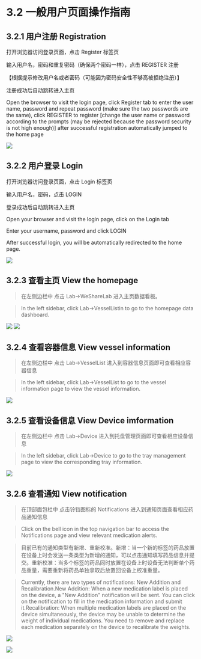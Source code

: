 # 3.2 一般用户页面操作指南

## 3.2.1 用户注册 Registration

打开浏览器访问登录页面，点击 Register 标签页

输入用户名，密码和重复密码（确保两个密码一样），点击 REGISTER 注册

【根据提示修改用户名或者密码（可能因为密码安全性不够高被拒绝注册）】

注册成功后自动跳转进入主页

Open the browser to visit the login page, click Register tab to enter the user name, password and repeat password (make sure the two passwords are the same), click REGISTER to register [change the user name or password according to the prompts (may be rejected because the password security is not high enough)] after successful registration automatically jumped to the home page

![](../../public/images/user-register-1.png)

## 3.2.2 用户登录 Login

打开浏览器访问登录页面，点击 Login 标签页

输入用户名，密码，点击 LOGIN

登录成功后自动跳转进入主页

Open your browser and visit the login page, click on the Login tab

Enter your username, password and click LOGIN

After successful login, you will be automatically redirected to the home page.

![](../../public/images/user-login-1.png)

## 3.2.3 查看主页 View the homepage

> 在左侧边栏中 点击 Lab->WeShareLab 进入主页数据看板。

> In the left sidebar, click Lab->VesselListin to go to the homepage data dashboard.

![](/images/user-dashboard-1.png)
![](/images/user-dashboard-2.png)

## 3.2.4 查看容器信息 View vessel information

> 在左侧边栏中 点击 Lab->VesselList 进入到容器信息页面即可查看相应容器信息

> In the left sidebar, click Lab->VesselList to go to the vessel information page to view the vessel information.

![](../../public/images/user-vessellist-1.png)

## 3.2.5 查看设备信息 View Device imformation

> 在左侧边栏中 点击 Lab->Device 进入到托盘管理页面即可查看相应设备信息

> In the left sidebar, click Lab->Device to go to the tray management page to view the corresponding tray information.

![](../../public/images/user-devicelist-1.png)

## 3.2.6 查看通知 View notification

> 在顶部面包栏中 点击铃铛图标的 Notifications 进入到通知页面查看相应药品通知信息

> Click on the bell icon in the top navigation bar to access the Notifications page and view relevant medication alerts.

> 目前已有的通知类型有新增、重新校准。新增：当一个新的标签的药品放置在设备上时会发送一条类型为新增的通知，可以点击通知填写药品信息并提交。重新校准：当多个标签的药品同时放置在设备上时设备无法判断单个药品重量，需要重新将药品单独拿取后放置回设备上校准重量。

> Currently, there are two types of notifications: New Addition and Recalibration.New Addition: When a new medication label is placed on the device, a "New Addition" notification will be sent. You can click on the notification to fill in the medication information and submit it.Recalibration: When multiple medication labels are placed on the device simultaneously, the device may be unable to determine the weight of individual medications. You need to remove and replace each medication separately on the device to recalibrate the weights.

![](../../public/images/admin-notice-1.png)

![](../../public/images/admin-notice-submit-1.png)